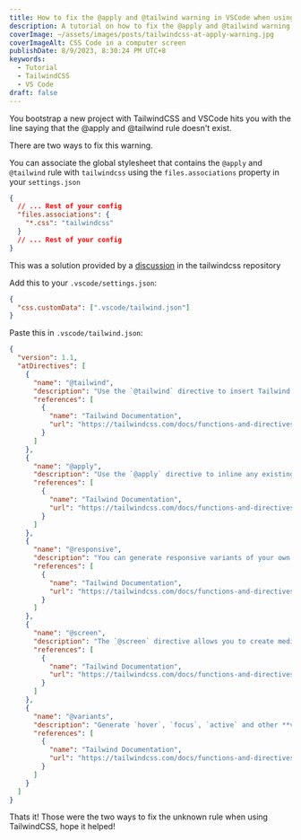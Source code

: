 ```yaml
---
title: How to fix the @apply and @tailwind warning in VSCode when using TailwindCSS
description: A tutorial on how to fix the @apply and @tailwind warning when using VS Code with TailwindCSS
coverImage: ~/assets/images/posts/tailwindcss-at-apply-warning.jpg
coverImageAlt: CSS Code in a computer screen
publishDate: 8/9/2023, 8:30:24 PM UTC+8
keywords:
  - Tutorial
  - TailwindCSS
  - VS Code
draft: false
---
```


You bootstrap a new project with TailwindCSS and VSCode hits you with the line saying that the @apply and @tailwind rule doesn't exist.

There are two ways to fix this warning.

You can associate the global stylesheet that contains the `@apply` and `@tailwind` rule with `tailwindcss` using the `files.associations` property in your `settings.json`

```json
{
  // ... Rest of your config
  "files.associations": {
    "*.css": "tailwindcss"
  }
  // ... Rest of your config
}
```

This was a solution provided by a [discussion](https://github.com/tailwindlabs/tailwindcss/discussions/5258#discussioncomment-1979394) in the tailwindcss repository

Add this to your `.vscode/settings.json`:

```json
{
  "css.customData": [".vscode/tailwind.json"]
}
```

Paste this in `.vscode/tailwind.json`:

````json
{
  "version": 1.1,
  "atDirectives": [
    {
      "name": "@tailwind",
      "description": "Use the `@tailwind` directive to insert Tailwind's `base`, `components`, `utilities` and `screens` styles into your CSS.",
      "references": [
        {
          "name": "Tailwind Documentation",
          "url": "https://tailwindcss.com/docs/functions-and-directives#tailwind"
        }
      ]
    },
    {
      "name": "@apply",
      "description": "Use the `@apply` directive to inline any existing utility classes into your own custom CSS. This is useful when you find a common utility pattern in your HTML that you’d like to extract to a new component.",
      "references": [
        {
          "name": "Tailwind Documentation",
          "url": "https://tailwindcss.com/docs/functions-and-directives#apply"
        }
      ]
    },
    {
      "name": "@responsive",
      "description": "You can generate responsive variants of your own classes by wrapping their definitions in the `@responsive` directive:\n```css\n@responsive {\n  .alert {\n    background-color: #E53E3E;\n  }\n}\n```\n",
      "references": [
        {
          "name": "Tailwind Documentation",
          "url": "https://tailwindcss.com/docs/functions-and-directives#responsive"
        }
      ]
    },
    {
      "name": "@screen",
      "description": "The `@screen` directive allows you to create media queries that reference your breakpoints by **name** instead of duplicating their values in your own CSS:\n```css\n@screen sm {\n  /* ... */\n}\n```\n…gets transformed into this:\n```css\n@media (min-width: 640px) {\n  /* ... */\n}\n```\n",
      "references": [
        {
          "name": "Tailwind Documentation",
          "url": "https://tailwindcss.com/docs/functions-and-directives#screen"
        }
      ]
    },
    {
      "name": "@variants",
      "description": "Generate `hover`, `focus`, `active` and other **variants** of your own utilities by wrapping their definitions in the `@variants` directive:\n```css\n@variants hover, focus {\n   .btn-brand {\n    background-color: #3182CE;\n  }\n}\n```\n",
      "references": [
        {
          "name": "Tailwind Documentation",
          "url": "https://tailwindcss.com/docs/functions-and-directives#variants"
        }
      ]
    }
  ]
}
````

Thats it! Those were the two ways to fix the unknown rule when using TailwindCSS, hope it helped!
